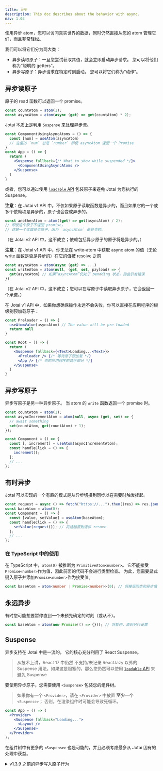 ```yaml
---
title: 异步
description: This doc describes about the behavior with async.
nav: 1.03
---
```


使用异步 atom，您可以访问真实世界的数据，同时仍然直接从您的 atom 管理它们，而且非常轻松。

我们可以将它们分为两大类：

- 异步读取原子：一旦您尝试获取其值，就会立即启动异步请求。 您可以将他们称为“聪明的 getters”。
- 异步写原子：异步请求在特定时刻启动。 您可以将它们称为“动作”。

## 异步读原子

原子的 read 函数可以返回一个 promise。

```js
const countAtom = atom(1);
const asyncAtom = atom(async (get) => get(countAtom) * 2);
```

Jotai 本质上是利用 `Suspense` 来处理异步流。

```jsx
const ComponentUsingAsyncAtoms = () => {
  const [num] = useAtom(asyncAtom)
  // 这里的 `num` 总是 `number` 即使 asyncAtom 返回一个 Promise
}
const App = () => {
  return (
    <Suspense fallback={/* What to show while suspended */}>
      <ComponentUsingAsyncAtoms />
    </Suspense>
  )
}
```

或者，您可以通过使用 [`loadable` API](../utils/loadable.mdx) 包装原子来避免 Jotai 为您执行的 Suspense。

**注意**：在 Jotai v1 API 中，不仅如果原子读取函数是异步的，而且如果它的一个或多个依赖项是异步的，原子也会变成异步的。

```js
const anotherAtom = atom((get) => get(asyncAtom) / 2);
// 即使这个原子不返回 promise，
// 这是一个读取异步原子，因为 `asyncAtom` 是异步的。
```

（在 Jotai v2 API 中，这不成立；依赖包括异步原子的原子将是异步的。）

**注意**：在 Jotai v1 API 中，你无法在 write-atom 中获取 async atom 的值（无论 write 函数是否是异步的）在它的值被 resolve 之前

```js
const asyncAtom = atom(async (get) => ...)
const writeAtom = atom(null, (get, set, payload) => {
  get(asyncAtom) // 如果“asyncAtom”仍处于 pendding 状态，则会引发错误
})
```

（在 Jotai v2 API 中，这不成立；您可以在写原子中读取异步原子，它会返回一个承诺。）

在 Jotai v1 API 中，如果你想确保操作永远不会失败，你可以直接在应用程序的根级别预加载原子：

```jsx
const Preloader = () => {
  useAtomValue(asyncAtom) // The value will be pre-loaded
  return null
}

const Root = () => {
  return (
    <Suspense fallback={<Text>Loading...<Text>}>
      <Preloader /> {/* 等待原子预加载 */}
      <App /> {/* 你的应用程序的其余部分 */}
    </Suspense>
  )
}
```

## 异步写原子

异步写原子是另一种异步原子。 当 atom 的 `write` 函数返回一个 promise 时。

```js
const countAtom = atom(1);
const asyncIncrementAtom = atom(null, async (get, set) => {
  // await something
  set(countAtom, get(countAtom) + 1);
});

const Component = () => {
  const [, increment] = useAtom(asyncIncrementAtom);
  const handleClick = () => {
    increment();
  };
  // ...
};
```

## 有时异步

Jotai 可以实现的一个有趣的模式是从异步切换到同步以在需要时触发挂起。

```js
const request = async () => fetch("https://...").then((res) => res.json());
const baseAtom = atom(0);
const Component = () => {
  const [value, setValue] = useAtom(baseAtom);
  const handleClick = () => {
    setValue(request()); // 将挂起直到请求 resove
  };
  // ...
};
```

### 在 TypeScript 中的使用

在 TypeScript 中，`atom(0)` 被推断为 `PrimitiveAtom<number>`。 它不能接受`Promise<number>`作为值，因此前面的代码不会进行类型检查。 为此，您需要显式键入原子并添加`Promise<number>`作为接受值。

```ts
const baseAtom = atom<number | Promise<number>>(0); // 将接受同步和异步值
```

## 永远异步

有时您可能想要暂停直到一个未预先确定的时刻（或从不）。

```js
const baseAtom = atom(new Promise(() => {})); // 将暂停，直到另行设置
```

## Suspense

异步支持在 Jotai 中是一流的。 它的核心充分利用了 React Suspense。

> 从技术上讲，React 17 中仍然 不支持/未记录 React.lazy 以外的 Suspense 用法。如果这是阻塞的，那么您仍然可以使用 [`loadable` API](../utils/loadable.mdx) 来避免 Suspense

要使用异步原子，您需要使用 `<Suspense>` 包装您的组件树。

> 如果你有一个 `<Provider>`，请在 `<Provider>` 中放置 **至少一个** `<Suspense>`； 否则，在渲染组件时可能会导致死循环。

```jsx
const App = () => (
  <Provider>
    <Suspense fallback="Loading...">
      <Layout />
    </Suspense>
  </Provider>
);
```

在组件树中有更多的 `<Suspense>` 也是可能的，并且必须考虑最多从 Jotai 固有的处理中获益。

<details>
<summary>v1.3.9 之前的异步写入原子行为</summary>

（从 v1.4.0 开始不再是这种情况。）

### 触发写入原子的 `Suspense` 回退

本节仅适用于“异步写入原子”而不适用于“异步读取原子”，它与 `Suspense` 的工作方式不同。

**如果出现以下情况，写入原子将触发 `Suspense` fallback：**

     * 原子的写参数（第二个）是异步的
     * 等待的调用是直接进行的，而不是从另一个包含函数内部进行的

这 _将_ 触发`Suspense` fallback：

```ts
const writeAtom = atom(null, async (get, set) => {
  const response = await new Promise<string>((resolve, _reject) => {
    setTimeout(() => {
      resolve("some returned value");
    }, 2000);
  });
  set(somePrimitiveAtom, "The returned value is: " + response);
});
```

这 _不会_ 触发 `Suspense` fallback：

```ts
const writeAtom = atom(null, (get, set) => {
  const getResponse = async () => {
    const response = await new Promise<string>((resolve, _reject) => {
      setTimeout(() => {
        resolve("some returned value");
      }, 2000);
    });
    set(somePrimitiveAtom, "The returned value is: " + response);
  };
  getResponse();
});
```

但是上面的 **_两个_** 仍然会将 `somePrimitiveAtom` 设置为正确的值。

</details>
